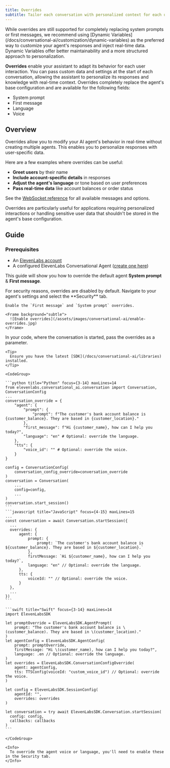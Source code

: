 ```yaml
---
title: Overrides
subtitle: Tailor each conversation with personalized context for each user.
---
```


<Warning>
  While overrides are still supported for completely replacing system prompts or first messages, we
  recommend using [Dynamic Variables](/docs/conversational-ai/customization/dynamic-variables) as
  the preferred way to customize your agent's responses and inject real-time data. Dynamic Variables
  offer better maintainability and a more structured approach to personalization.
</Warning>

**Overrides** enable your assistant to adapt its behavior for each user interaction. You can pass custom data and settings at the start of each conversation, allowing the assistant to personalize its responses and knowledge with real-time context.
Overrides completely replace the agent's base configuration and are available for the following fields:

- System prompt
- First message
- Language
- Voice

## Overview

Overrides allow you to modify your AI agent's behavior in real-time without creating multiple agents. This enables you to personalize responses with user-specific data.

Here are a few examples where overrides can be useful:

- **Greet users** by their name
- **Include account-specific details** in responses
- **Adjust the agent's language** or tone based on user preferences
- **Pass real-time data** like account balances or order status

See the [WebSocket reference](/docs/conversational-ai/api-reference/conversational-ai/websocket) for all available messages and options.

<Info>
  Overrides are particularly useful for applications requiring personalized interactions or handling
  sensitive user data that shouldn't be stored in the agent's base configuration.
</Info>

## Guide

### Prerequisites

- An [ElevenLabs account](https://elevenlabs.io)
- A configured ElevenLabs Conversational Agent ([create one here](/docs/conversational-ai/quickstart))

This guide will show you how to override the default agent **System prompt** & **First message**.

<Steps>
  <Step title="Enable overrides">
    For security reasons, overrides are disabled by default. Navigate to your agent's settings and
    select the **Security** tab. 
    
    Enable the `First message` and `System prompt` overrides.

    <Frame background="subtle">
      ![Enable overrides](/assets/images/conversational-ai/enable-overrides.jpg)
    </Frame>

  </Step>

  <Step title="Override the conversation">
    In your code, where the conversation is started, pass the overrides as a parameter.

    <Tip>
      Ensure you have the latest [SDK](/docs/conversational-ai/libraries) installed.
    </Tip>

    <CodeGroup>

    ```python title="Python" focus={3-14} maxLines=14
    from elevenlabs.conversational_ai.conversation import Conversation, ConversationConfig
    ...
    conversation_override = {
        "agent": {
            "prompt": {
                "prompt": f"The customer's bank account balance is {customer_balance}. They are based in {customer_location}."
            },
            "first_message": f"Hi {customer_name}, how can I help you today?",
            "language": "en" # Optional: override the language.
        },
        "tts": {
            "voice_id": "" # Optional: override the voice.
        }
    }

    config = ConversationConfig(
        conversation_config_override=conversation_override
    )
    conversation = Conversation(
        ...
        config=config,
        ...
    )
    conversation.start_session()
    ```
    ```javascript title="JavaScript" focus={4-15} maxLines=15
    ...
    const conversation = await Conversation.startSession({
      ...
      overrides: {
          agent: {
              prompt: {
                  prompt: `The customer's bank account balance is ${customer_balance}. They are based in ${customer_location}.`
              },
              firstMessage: `Hi ${customer_name}, how can I help you today?`,
              language: "en" // Optional: override the language.
          },
          tts: {
              voiceId: "" // Optional: override the voice.
          }
      },
      ...
    })
    ```

    ```swift title="Swift" focus={3-14} maxLines=14
    import ElevenLabsSDK

    let promptOverride = ElevenLabsSDK.AgentPrompt(
        prompt: "The customer's bank account balance is \(customer_balance). They are based in \(customer_location)."
    )
    let agentConfig = ElevenLabsSDK.AgentConfig(
        prompt: promptOverride,
        firstMessage: "Hi \(customer_name), how can I help you today?",
        language: .en // Optional: override the language.
    )
    let overrides = ElevenLabsSDK.ConversationConfigOverride(
        agent: agentConfig,
        tts: TTSConfig(voiceId: "custom_voice_id") // Optional: override the voice.
    )

    let config = ElevenLabsSDK.SessionConfig(
        agentId: "",
        overrides: overrides
    )

    let conversation = try await ElevenLabsSDK.Conversation.startSession(
      config: config,
      callbacks: callbacks
    )
    ```

    </CodeGroup>

    <Info>
      To override the agent voice or language, you'll need to enable these in the Security tab.
    </Info>

  </Step>
</Steps>
